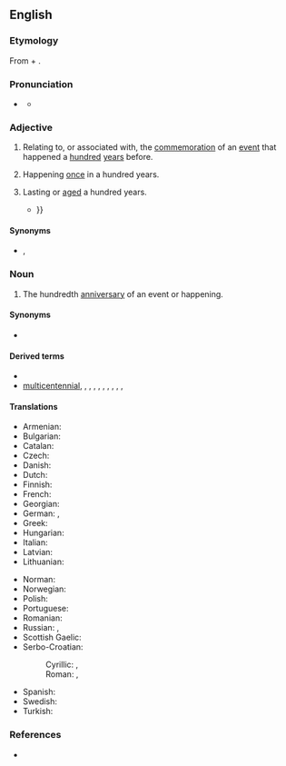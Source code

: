 {{also|Centennial}}
==English==

===Etymology===
From {{der|en|LL.|centennium||[[period]] of [[100]] [[year]]s}} + {{m|en|-al}}.

===Pronunciation===
* {{a|UK|US}} {{IPA|en|/sɛnˈtɛnɪəl/}}
** {{audio|en|LL-Q1860 (eng)-Vealhurl-centennial.wav|Audio (UK)}}

===Adjective===
{{en-adj|-}}

# Relating to, or associated with, the [[commemoration]] of an [[event]] that happened a [[hundred]] [[year]]s before.
#: {{ux|en|a '''centennial''' ode}}
# Happening [[once]] in a hundred years.
#: {{ux|en|a '''centennial''' jubilee&emsp;&emsp;&emsp; a '''centennial''' celebration}}
# Lasting or [[aged]] a hundred years.
#* {{RQ:Longfellow Tales of a Wayside Inn|poem=The Student’s Tale. The Falcon of Ser Federigo.|page=34|passage=In her grand villa, half-way up the hill, / O'erlooking Florence, but retired and still; / With iron gates, that opened through long lines / Of sacred ilex and '''centennial''' pines, {{...}}}}

====Synonyms====
* {{l|en|hundred-year-old}}, {{l|en|centenary}}

===Noun===
{{wikipedia}}
{{en-noun}}

# The hundredth [[anniversary]] of an event or happening.

====Synonyms====
* {{l|en|centenary}}

====Derived terms====
* {{l|en|centennially}}
* [[multicentennial]], {{l|en|semicentennial}}, {{l|en|quasquicentennial}}, {{l|en|sesquicentennial}}, {{l|en|bicentennial}}, {{l|en|tricentennial}}, {{l|en|quadricentennial}}, {{l|en|quincentennial}}, {{l|en|sexcentennial}}, {{l|en|septicentennial}}, {{l|en|octocentennial}}

====Translations====
{{trans-top|100th anniversary}}
* Armenian: {{t+|hy|հարյուրամյակ}}
* Bulgarian: {{t|bg|стогодишнина|f}}
* Catalan: {{t+|ca|centenari|m}}
* Czech: {{t|cs|sté výročí}}
* Danish: {{t|da|hundredårsdag}}
* Dutch: {{t+|nl|eeuwfeest}}
* Finnish: {{t|fi|satavuotispäivä}}
* French: {{t+|fr|centenaire|m}}
* Georgian: {{t|ka|ასი წლისთავი}}
* German: {{t|de|Hundertjahrfeier|f}}, {{t|de|hundertster Jahrestag|m}}
* Greek: {{t+|el|εκατονταετηρίδα|f}}
* Hungarian: {{t+|hu|centenárium}}
* Italian: {{t+|it|centenario|m}}
* Latvian: {{t|lv|simtgadu}}
* Lithuanian: {{t+|lt|šimtmetis}}
{{trans-mid}}
* Norman: {{t|nrf|chent'naithe|m}}
* Norwegian: {{t|no|hundreårsdag}}
* Polish: {{t+|pl|stulecie|n}}
* Portuguese: {{t+|pt|centenário|m}}
* Romanian: {{t+|ro|centenar}}
* Russian: {{t+|ru|столе́тие|n}}, {{t|ru|[[столетний|столе́тняя]] [[годовщи́на]]|f}}
* Scottish Gaelic: {{t|gd|cuimhneachan nan ceud bliadhna|m}}
* Serbo-Croatian:
*: Cyrillic: {{t|sh|стогодишњица|f|sc=Cyrl}}, {{t|sh|столеће|n|sc=Cyrl}}
*: Roman: {{t+|sh|stogodišnjica|f}}, {{t|sh|stoleće|n}}
* Spanish: {{t+|es|centenario|m}}
* Swedish: {{t|sv|hundraårsdag}}
* Turkish: {{t|tr|yüzüncü yıldönümü}}
{{trans-bottom}}

===References===
* {{R:OED Online|centennial|adj. ''and'' n|29640|2021}}

{{c|en|Hundred|Time}}
{{cln|en|words prefixed with cent-|words suffixed with -ennial}}